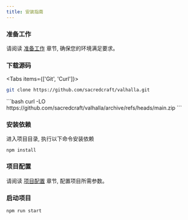 ```yaml
---
title: 安装指南
---
```



<Steps>
<Step>
 
### 准备工作

请阅读 [准备工作](/docs/for-users/getting-started/requirements) 章节, 确保您的环境满足要求。

</Step>
 
<Step>
 
### 下载源码

<Tabs items={['Git', 'Curl']}>
<Tab value="Git">
```bash
git clone https://github.com/sacredcraft/valhalla.git
```

</Tab>

<Tab value="Curl">
```bash
curl -LO https://github.com/sacredcraft/valhalla/archive/refs/heads/main.zip
```

</Tab>
</Tabs>

</Step>

<Step>

### 安装依赖

进入项目目录, 执行以下命令安装依赖

```package-install
npm install
```

</Step>

<Step>

### 项目配置

请阅读 [项目配置](/docs/for-users/getting-started/config) 章节, 配置项目所需参数。

</Step>

<Step>

### 启动项目

```package-install
npm run start
```

</Step>

</Steps>
